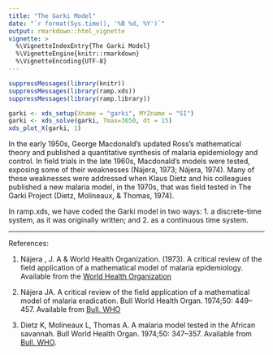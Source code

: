 ```yaml
---
title: "The Garki Model"
date: "`r format(Sys.time(), '%B %d, %Y')`"
output: rmarkdown::html_vignette
vignette: >
  %\VignetteIndexEntry{The Garki Model}
  %\VignetteEngine{knitr::rmarkdown}
  %\VignetteEncoding{UTF-8}
---
```

  
```r
suppressMessages(library(knitr))
suppressMessages(library(ramp.xds))
suppressMessages(library(ramp.library))
```


```r
garki <- xds_setup(Xname = "garki", MYZname = "SI")
garki <- xds_solve(garki, Tmax=3650, dt = 15)
xds_plot_X(garki, 1)
```


In the early 1950s, George Macdonald's updated Ross's mathematical theory and published a quantitative synthesis of malaria epidemiology and control. In field trials in the late 1960s, Macdonald's models were tested, exposing some of their weaknesses (Nájera, 1973; Nájera, 1974). Many of these weaknesses were addressed when Klaus Dietz and his colleagues published a new malaria model, in the 1970s, that was field tested in The Garki Project (Dietz, Molineaux, & Thomas, 1974). 

In ramp.xds, we have coded the Garki model in two ways: 1. a discrete-time system, as it was originally written; and 2. as a continuous time system. 

***

References: 

1. Nájera , J. A & World Health Organization. (1973). A critical review of the field application of a mathematical model of malaria epidemiology. Available from the [World Health Organization](https://iris.who.int/bitstream/handle/10665/65662/WHO_MAL_73.796.pdf)

2.  Nájera JA. A critical review of the field application of a mathematical model of malaria eradication. Bull World Health Organ. 1974;50: 449–457. Available from [Bull. WHO](https://www.ncbi.nlm.nih.gov/pmc/articles/PMC2481134/pdf/bullwho00166-0077.pdf)

3. Dietz K, Molineaux L, Thomas A. A malaria model tested in the African savannah. Bull World Health Organ. 1974;50: 347–357. Available from [Bull. WHO](https://www.ncbi.nlm.nih.gov/pmc/articles/PMC2481204/pdf/bullwho00165-0208.pdf). 
